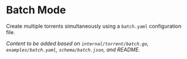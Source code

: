 # Batch Mode

Create multiple torrents simultaneously using a `batch.yaml` configuration file.

*Content to be added based on `internal/torrent/batch.go`, `examples/batch.yaml`, `schema/batch.json`, and README.*
